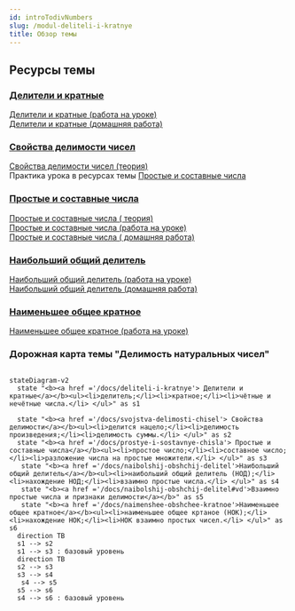 ```yaml
---
id: introTodivNumbers
slug: /modul-deliteli-i-kratnye
title: Обзор темы
---
```



## Ресурсы темы

### [Делители и кратные](/docs/deliteli-i-kratnye)

[Делители и кратные (работа на уроке)](./assets/01deliteli-i-kratnye-lesson.pdf) <br/>
[Делители и кратные (домашняя работа)](./assets/01deliteli-i-kratnye-homework.pdf) <br/>

### [Свойства делимости чисел](/docs/svojstva-delimosti-chisel)

[Свойства делимости чисел (теория)](./assets/02svojstva-delimosti-chisel-theory.pdf) <br />
Практика урока в ресурсах темы [Простые и составные числа](/docs/prostye-i-sostavnye-chisla#pr)

### [Простые и составные числа](/docs/prostye-i-sostavnye-chisla)

[Простые и составные числа ( теория)](./assets/03prostye-i-sostavnye-chisla-theory.pdf) <br />
[Простые и составные числа (работа на уроке)](./assets/03prostye-i-sostavnye-chisla-lesson.pdf) <br />
[Простые и составные числа ( домашняя работа)](./assets/03prostye-i-sostavnye-chisla-homework.pdf)

### [Наибольший общий делитель](/docs/naibolshij-obshchij-delitel)

[Наибольший общий делитель (работа на уроке)](./assets/04naibolshij-obshchij-delitel-lesson.pdf) <br/>
[Наибольший общий делитель (домашняя работа)](./assets/04naibolshij-obshchij-delitel-homework.pdf) <br/>

### [Наименьшее общее кратное](/docs/naimenshee-obshchee-kratnoe)

[Наименьшее общее кратное (работа на уроке)](./assets/05naimenshee-obshchee-kratnoe-lesson.pdf)

### Дорожная карта темы "Делимость натуральных чисел"

```mermaid

stateDiagram-v2
  state "<b><a href ='/docs/deliteli-i-kratnye'> Делители и кратные</a></b><ul><li>делитель;</li><li>кратное;</li><li>чётные и нечётные числа.</li> </ul>" as s1

  state "<b><a href ='/docs/svojstva-delimosti-chisel'> Свойства делимости</a></b><ul><li>делится нацело;</li><li>делимость произведения;</li><li>делимость суммы.</li> </ul>" as s2
  state "<b><a href ='/docs/prostye-i-sostavnye-chisla'> Простые и составные числа</a></b><ul><li>простое число;</li><li>составное число;</li><li>разложение числа на простые множители.</li> </ul>" as s3
   state "<b><a href ='/docs/naibolshij-obshchij-delitel'>Наибольший общий делитель</a></b><ul><li>наибольший общий делитель (НОД);</li><li>нахождение НОД;</li><li>взаимно простые числа.</li> </ul>" as s4
   state "<b><a href ='/docs/naibolshij-obshchij-delitel#vd'>Взаимно простые числа и признаки делимости</a></b>" as s5
   state "<b><a href ='/docs/naimenshee-obshchee-kratnoe'>Наименьшее общее кратное</a></b><ul><li>наименьшее общее кртаное (НОК);</li><li>нахождение НОК;</li><li>НОК взаимно простых чисел.</li> </ul>" as s6
  direction TB
  s1 --> s2
  s1 --> s3 : базовый уровень
  direction TB
  s2 --> s3
  s3 --> s4
   s4 --> s5
  s5 --> s6
  s4 --> s6 : базовый уровень



```
